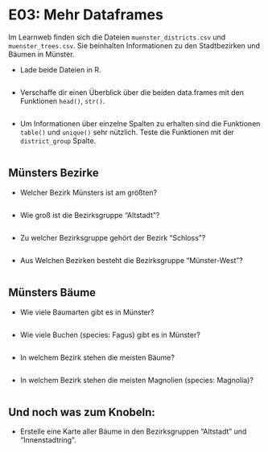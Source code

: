 # E03: Mehr Dataframes


Im Learnweb finden sich die Dateien `muenster_districts.csv` und `muenster_trees.csv`. Sie beinhalten Informationen zu den Stadtbezirken und Bäumen in Münster.

- Lade beide Dateien in R.

```r

```


- Verschaffe dir einen Überblick über die beiden data.frames mit den Funktionen `head()`, `str()`.

```r

```


- Um Informationen über einzelne Spalten zu erhalten sind die Funktionen `table()` und `unique()` sehr nützlich. Teste die Funktionen mit der `district_group` Spalte.


```r



```


## Münsters Bezirke

- Welcher Bezirk Münsters ist am größten?

```r

```

- Wie groß ist die Bezirksgruppe "Altstadt"?

```r

```


- Zu welcher Bezirksgruppe gehört der Bezirk "Schloss"?

```r

```

- Aus Welchen Bezirken besteht die Bezirksgruppe "Münster-West"?

```r

```



## Münsters Bäume

- Wie viele Baumarten gibt es in Münster?


```r

```

- Wie viele Buchen (species: Fagus) gibt es in Münster?

```r

```


- In welchem Bezirk stehen die meisten Bäume?

```r

```


- In welchem Bezirk stehen die meisten Magnolien (species: Magnolia)?

```r


```


## Und noch was zum Knobeln:

- Erstelle eine Karte aller Bäume in den Bezirksgruppen "Altstadt" und "Innenstadtring".


```r


```






